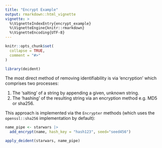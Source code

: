 ```yaml
---
title: "Encrypt Example"
output: rmarkdown::html_vignette
vignette: >
  %\VignetteIndexEntry{encrypt_example}
  %\VignetteEngine{knitr::rmarkdown}
  %\VignetteEncoding{UTF-8}
---
```


```r
knitr::opts_chunk$set(
  collapse = TRUE,
  comment = "#>"
)
```

```r
library(deident)
```

The most direct method of removing identifiability is via 'encryption' which comprises two processes:

1. The 'salting' of a string by appending a given, unknown string.
2. The 'hashing' of the resulting string via an encryption method e.g. MD5 or sha256.

This approach is implemented via the `Encrypter` methods (which uses the `openssl::sha256` implementation by default):

``` r
name_pipe <- starwars |> 
  add_encrypt(name, hash_key = "hash123", seed="seed456")

apply_deident(starwars, name_pipe)
```



